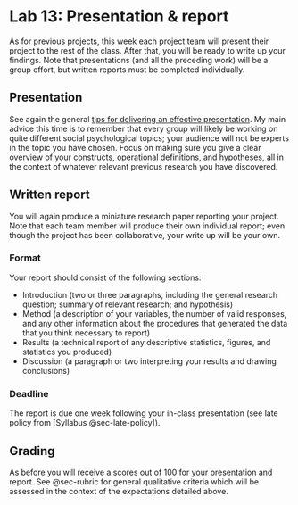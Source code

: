 # Lab 13: Presentation & report

As for previous projects, this week each project team will present their project to the rest of the class. After that, you will be ready to write up your findings. Note that presentations (and all the preceding work) will be a group effort, but written reports must be completed individually.


## Presentation 

See again the general [tips for delivering an effective presentation](lab-5.qmd). My main advice this time is to remember that every group will likely be working on quite different social psychological topics; your audience will not be experts in the topic you have chosen. Focus on making sure you give a clear overview of your constructs, operational definitions, and hypotheses, all in the context of whatever relevant previous research you have discovered.


## Written report {#sec-report}

You will again produce a miniature research paper reporting your project. Note that each team member will produce their own individual report; even though the project has been collaborative, your write up will be your own.

### Format

Your report should consist of the following sections:

- Introduction (two or three paragraphs, including the general research question; summary of relevant research; and hypothesis)
- Method (a description of your variables, the number of valid responses, and any other information about the procedures that generated the data that you think necessary to report)
- Results (a technical report of any descriptive statistics, figures, and statistics you produced)
- Discussion (a paragraph or two interpreting your results and drawing conclusions)

### Deadline

The report is due one week following your in-class presentation (see late policy from [Syllabus @sec-late-policy]).

## Grading

As before you will receive a scores out of 100 for your presentation and report. See @sec-rubric for general qualitative criteria which will be assessed in the context of the expectations detailed above.
